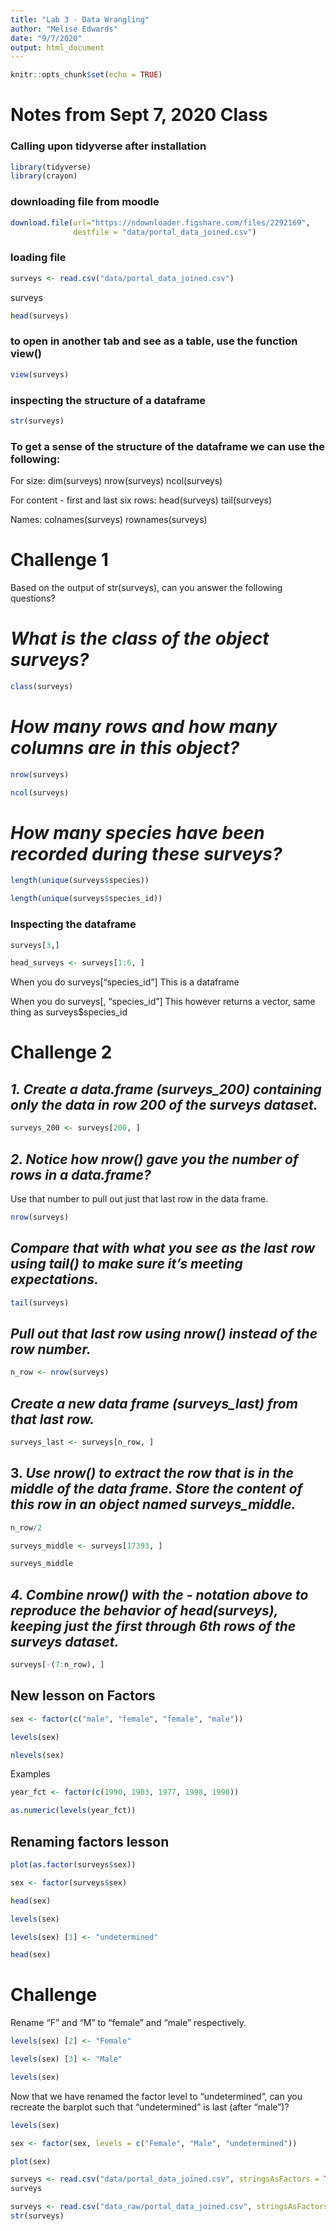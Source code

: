 ```yaml
---
title: "Lab 3 - Data Wrangling"
author: "Melise Edwards"
date: "9/7/2020"
output: html_document
---
```


```r
knitr::opts_chunk$set(echo = TRUE)
```
# Notes from Sept 7, 2020 Class 

### Calling upon tidyverse after installation 

```r
library(tidyverse)
library(crayon)
```

### downloading file from moodle

```r
download.file(url="https://ndownloader.figshare.com/files/2292169",
              destfile = "data/portal_data_joined.csv")

```

### loading file

```r
surveys <- read.csv("data/portal_data_joined.csv")
```

surveys
```r
head(surveys)
```

### to open in another tab and see as a table, use the function view()
```r
view(surveys)
```


### inspecting the structure of a dataframe

```r
str(surveys)
```

### To get a sense of the structure of the dataframe we can use the following:
For size:
dim(surveys)
nrow(surveys)
ncol(surveys)

For content - first and last six rows:
head(surveys)
tail(surveys)

Names:
colnames(surveys)
rownames(surveys)

# Challenge 1

Based on the output of str(surveys), can you answer the following questions?

# *What is the class of the object surveys?*
```r
class(surveys)
```

# *How many rows and how many columns are in this object?*

```r
nrow(surveys)
```
```r
ncol(surveys)
```

# *How many species have been recorded during these surveys?*

```r
length(unique(surveys$species))
```

```r
length(unique(surveys$species_id))
```


### Inspecting the dataframe 

```r
surveys[3,]
```

```r
head_surveys <- surveys[1:6, ]
```

When you do surveys["species_id"]
This is a dataframe

When you do surveys[, "species_id"]
This however returns a vector, same thing as surveys$species_id 

# Challenge 2

## *1. Create a data.frame (surveys_200) containing only the data in row 200 of the surveys dataset.*

```r
surveys_200 <- surveys[200, ]
```

## *2. Notice how nrow() gave you the number of rows in a data.frame?*
Use that number to pull out just that last row in the data frame.
```r
nrow(surveys)
```

## *Compare that with what you see as the last row using tail() to make sure it’s meeting expectations.*

```r
tail(surveys)
```

## *Pull out that last row using nrow() instead of the row number.*

```r
n_row <- nrow(surveys)
```

## *Create a new data frame (surveys_last) from that last row.*

```r
surveys_last <- surveys[n_row, ]
```

## 3. *Use nrow() to extract the row that is in the middle of the data frame. Store the content of this row in an object named surveys_middle.*

```r
n_row/2
```

```r
surveys_middle <- surveys[17393, ]
```

```r
surveys_middle
```

## *4. Combine nrow() with the - notation above to reproduce the behavior of head(surveys), keeping just the first through 6th rows of the surveys dataset.*

```r
surveys[-(7:n_row), ]
```

## New lesson on Factors 

```r
sex <- factor(c("male", "female", "female", "male"))
```

```r
levels(sex)
```

```r
nlevels(sex)
```

Examples

```r
year_fct <- factor(c(1990, 1983, 1977, 1998, 1990))
```

```r
as.numeric(levels(year_fct))
```

## Renaming factors lesson 

```r
plot(as.factor(surveys$sex))
```

```r
sex <- factor(surveys$sex)
```
```r
head(sex)
```

```r
levels(sex)
```

```r
levels(sex) [1] <- "undetermined"

```

```r
head(sex)
```

# Challenge 
Rename “F” and “M” to “female” and “male” respectively.
```r
levels(sex) [2] <- "Female"
```

```r
levels(sex) [3] <- "Male"
```

```r
levels(sex)
```


Now that we have renamed the factor level to “undetermined”, can you recreate the barplot such that “undetermined” is last (after “male”)?

```r
levels(sex)
```

```r
sex <- factor(sex, levels = c("Female", "Male", "undetermined"))
```

```r
plot(sex)
```

```r
surveys <- read.csv("data/portal_data_joined.csv", stringsAsFactors = TRUE)
surveys
```

```r
surveys <- read.csv("data_raw/portal_data_joined.csv", stringsAsFactors = FALSE)
str(surveys)
```

